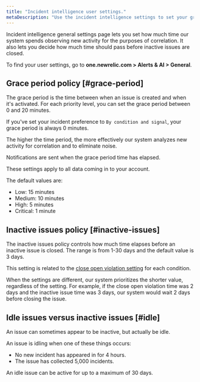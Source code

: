 ```yaml
---
title: "Incident intelligence user settings."
metaDescription: "Use the incident intelligence settings to set your grace period and inactive issue time policies."
---
```


Incident intelligence general settings page lets you set how much time our system spends observing new activity for the purposes of correlation. It also lets you decide how much time should pass before inactive issues are closed.

To find your user settings, go to **one.newrelic.com > Alerts & AI > General**.

## Grace period policy [#grace-period]

The grace period is the time between when an issue is created and when it's activated. For each priority level, you can set the grace period between 0 and 20 minutes. 

If you've set your incident preference to `By condition and signal`, your grace period is always 0 minutes.

The higher the time period, the more effectively our system analyzes new activity for correlation and to eliminate noise.

Notifications are sent when the grace period time has elapsed.

These settings apply to all data coming in to your account.

The default values are:

* Low: 15 minutes
* Medium: 10 minutes
* High: 5 minutes
* Critical: 1 minute

## Inactive issues policy [#inactive-issues]

The inactive issues policy controls how much time elapses before an  inactive issue is closed. The range is from 1-30 days and the default value is 3 days.

This setting is related to the [close open violation setting](/docs/alerts-applied-intelligence/new-relic-alerts/alert-violations/how-alert-condition-violations-are-closed/#time-limit) for each condition.

When the settings are different, our system prioritizes the shorter value, regardless of the setting. For example, if the close open violation time was 2 days and the inactive issue time was 3 days, our system would wait 2 days before closing the issue.

## Idle issues versus inactive issues [#idle]

An issue can sometimes appear to be inactive, but actually be idle.

An issue is idling when one of these things occurs:

* No new incident has appeared in for 4 hours.
* The issue has collected 5,000 incidents.

An idle issue can be active for up to a maximum of 30 days.